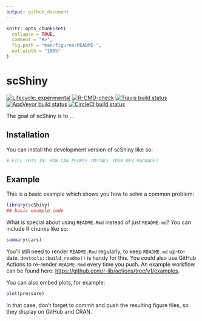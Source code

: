```yaml
---
output: github_document
---
```


<!-- README.md is generated from README.Rmd. Please edit that file -->

```r
knitr::opts_chunk$set(
  collapse = TRUE,
  comment = "#>",
  fig.path = "man/figures/README-",
  out.width = "100%"
)
```

# scShiny

<!-- badges: start -->
[![Lifecycle: experimental](https://img.shields.io/badge/lifecycle-experimental-orange.svg)](https://lifecycle.r-lib.org/articles/stages.html#experimental)
[![R-CMD-check](https://github.com/Lipinski-B/scShinytest/workflows/R-CMD-check/badge.svg)](https://github.com/Lipinski-B/scShinytest/actions)
[![Travis build status](https://travis-ci.com/Lipinski-B/scShinytest.svg?branch=master)](https://travis-ci.com/Lipinski-B/scShinytest)
[![AppVeyor build status](https://ci.appveyor.com/api/projects/status/github/Lipinski-B/scShinytest?branch=master&svg=true)](https://ci.appveyor.com/project/Lipinski-B/scShinytest)
[![CircleCI build status](https://circleci.com/gh/Lipinski-B/scShinytest.svg?style=svg)](https://circleci.com/gh/Lipinski-B/scShinytest)
<!-- badges: end -->

The goal of scShiny is to ...

## Installation

You can install the development version of scShiny like so:

``` r
# FILL THIS IN! HOW CAN PEOPLE INSTALL YOUR DEV PACKAGE?
```

## Example

This is a basic example which shows you how to solve a common problem:

```r
library(scShiny)
## basic example code
```

What is special about using `README.Rmd` instead of just `README.md`? You can include R chunks like so:

```r
summary(cars)
```

You'll still need to render `README.Rmd` regularly, to keep `README.md` up-to-date. `devtools::build_readme()` is handy for this. You could also use GitHub Actions to re-render `README.Rmd` every time you push. An example workflow can be found here: <https://github.com/r-lib/actions/tree/v1/examples>.

You can also embed plots, for example:

```r
plot(pressure)
```

In that case, don't forget to commit and push the resulting figure files, so they display on GitHub and CRAN.
